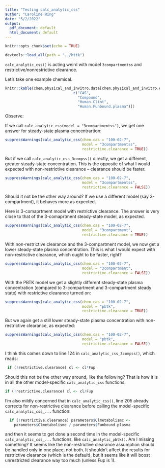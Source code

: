 ```yaml
---
title: "Testing calc_analytic_css"
author: "Caroline Ring"
date: "5/2/2022"
output:
  pdf_document: default
  html_document: default
---
```


```r
knitr::opts_chunk$set(echo = TRUE)
```

```r
devtools::load_all(path = "../httk")
```

`calc_analytic_css()` is acting weird with model `3compartmentss` and restrictive/nonrestrictive clearance.

Let's take one example chemical.

```r
knitr::kable(chem.physical_and_invitro.data[chem.physical_and_invitro.data$CAS %in% "100-02-7",
                               c("CAS",
                                 "Compound",
                                 "Human.Clint",
                                 "Human.Funbound.plasma")])
```


Observe:

If we call `calc_analytic_css(model = "3compartmentss")`, we get one answer for steady-state plasma concentrartion:

```r
suppressWarnings(calc_analytic_css(chem.cas = "100-02-7",
                                   model = "3compartmentss",
                                   restrictive.clearance = TRUE))
```

But if we call `calc_analytic_css_3compss()` directly, we get a different, greater steady-state concentration. This is the opposite of what I would expected with non-restrictive clearance -- clearance should be faster.

```r
suppressWarnings(calc_analytic_css(chem.cas = "100-02-7",
                                   model = "3compartmentss",
                                   restrictive.clearance = FALSE))
```

Should it not be the other way around? If we use a different model (say 3-compartment), it behaves more as expected.

Here is 3-comaprtment model with restrictive clearance. The answer is very close to that of the 3-comaprtment steady-state model, as expected.

```r
suppressWarnings(calc_analytic_css(chem.cas = "100-02-7",
                                   model = "3compartment",
                                   restrictive.clearance = TRUE))
```

With non-restrictive clearance and the 3-compartment model, we now get a lower steady-state plasma concentration. This is what I would expect with non-restrictive clearance, which ought to be faster, right?
```r
suppressWarnings(calc_analytic_css(chem.cas = "100-02-7",
                                   model = "3compartment",
                                   restrictive.clearance = FALSE))
```

With the PBTK model we get a slightly different steady-state plasma concentration (compared to 3-compartment and 3-compartment steady state) with restrictive clearance turned on:

```r
suppressWarnings(calc_analytic_css(chem.cas = "100-02-7",
                                   model = "pbtk",
                                   restrictive.clearance = TRUE))
```

But we again get a still lower steady-state plasma concentration with non-restrictive clearance, as expected:
```r
suppressWarnings(calc_analytic_css(chem.cas = "100-02-7",
                                   model = "pbtk",
                                   restrictive.clearance = FALSE))
```

I think this comes down to line 124 in `calc_analytic_css_3compss()`, which reads:

```r
 if (!restrictive.clearance) cl <- cl*Fup
```

Should this not be the other way around, like the following? That is how it is in all the other model-specific `calc_analytic_css` functions.

```r
if (!restrictive.clearance) cl <- cl/Fup
```

I'm also mildly concerned that in `calc_analytic_css()`, line 205 already corrects for non-restrictive clearance before calling the model-specific `calc_analytic_css_...` function:

```r
  if (!restrictive.clearance) parameters$Clmetabolismc <- 
    parameters$Clmetabolismc / parameters$Funbound.plasma
```

and then it seems to get done a second time in the model-specific `calc_analytic_css_...` functions, like `calc_analytic_pbtk()`. Am I missing something? It seems like the non-restrictive clearance assumption should be handled only in one place, not both. It shouldn't affect the results for restrictive clearance (which is the default), but it seems like it will boost unrestricted clearance way too much (unless Fup is 1).

